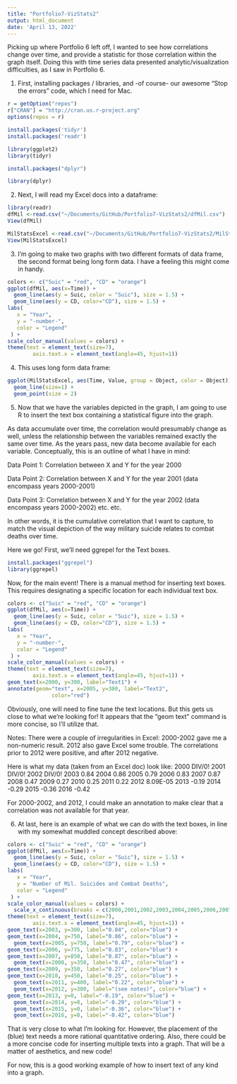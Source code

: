 ```yaml
---
title: "Portfolio7-VizStats2"
output: html_document
date: 'April 13, 2022'
---
```


Picking up where Portfolio 6 left off, I wanted to see how correlations change over time, and provide a statistic for those correlation within the graph itself. Doing this with time series data presented analytic/visualization difficulties, as I saw in Portfolio 6.

1) First, installing packages / libraries, and -of course- our awesome "Stop the errors" code, which I need for Mac. 

```r
r = getOption("repos")
r["CRAN"] = "http://cran.us.r-project.org"
options(repos = r)
```

```r
install.packages('tidyr')
install.packages('readr')
```

```r
library(ggplot2)
library(tidyr)
```


```r
install.packages("dplyr")
```


```r
library(dplyr)
```


2) Next, I will read my Excel docs into a dataframe:
```r
library(readr)
dfMil <-read.csv("~/Documents/GitHub/Portfolio7-VizStats2/dfMil.csv")
View(dfMil)
```

```r
MilStatsExcel <-read.csv("~/Documents/GitHub/Portfolio7-VizStats2/MilStatsExcel.csv")
View(MilStatsExcel)
```

3) I'm going to make two graphs with two different formats of data frame, the second format being long form data. I have a feeling this might come in handy.

```r
colors <- c("Suic" = "red", "CD" = "orange")
ggplot(dfMil, aes(x=Time)) +
  geom_line(aes(y = Suic, color = "Suic"), size = 1.5) +
  geom_line(aes(y = CD, color="CD"), size = 1.5) +
labs(                                
   x = "Year",
   y = "-number-",
   color = "Legend"
 ) +
scale_color_manual(values = colors) +
theme(text = element_text(size=7),
        axis.text.x = element_text(angle=45, hjust=1))
```

4) This uses long form data frame:

```r
ggplot(MilStatsExcel, aes(Time, Value, group = Object, color = Object)) + 
  geom_line(size=1) +   
  geom_point(size = 2)
```

5) Now that we have the variables depicted in the graph, I am going to use R to insert the text box containing a statistical figure into the graph.

As data accumulate over time, the correlation would presumably change as well, unless the relationship between the variables remained exactly the same over time. As the years pass, new data become available for each variable. Conceptually, this is an outline of what I have in mind:

Data Point 1: Correlation between X and Y for the year 2000 

Data Point 2: Correlation between X and Y for the year 2001 (data encompass years 2000-2001) 

Data Point 3: Correlation between X and Y for the year 2002 (data encompass years 2000-2002) 
etc. etc.

In other words, it is the cumulative correlation that I want to capture, to match the visual depiction of the way military suicide relates to combat deaths over time.

Here we go! First, we'll need ggrepel for the Text boxes.

```r
install.packages("ggrepel")
library(ggrepel)
```

Now, for the main event! There is a manual method for inserting text boxes. This requires designating a specific location for each individual text box. 

```r
colors <- c("Suic" = "red", "CD" = "orange")
ggplot(dfMil, aes(x=Time)) +
  geom_line(aes(y = Suic, color = "Suic"), size = 1.5) +
  geom_line(aes(y = CD, color="CD"), size = 1.5) +
labs(                                
   x = "Year",
   y = "-number-",
   color = "Legend"
 ) +
scale_color_manual(values = colors) +
theme(text = element_text(size=7),
        axis.text.x = element_text(angle=45, hjust=1)) +
geom_text(x=2000, y=300, label="Text1") +
annotate(geom="text", x=2005, y=300, label="Text2",
              color="red")
```

Obviously, one will need to fine tune the text locations. But this gets us close to what we're looking for! It appears that the "geom text" command is more concise, so I'll utilize that.

Notes:
There were a couple of irregularities in Excel: 2000-2002 gave me a non-numeric result. 2012 also gave Excel some trouble. The correlations prior to 2012 were positive, and after 2012 negative.

Here is what my data (taken from an Excel doc) look like:
2000	DIV/0!
2001	DIV/0!
2002	DIV/0!
2003	0.84
2004	0.86
2005	0.79
2006	0.83
2007	0.87
2008	0.47
2009	0.27
2010	0.25
2011	0.22
2012	8.09E-05
2013	-0.19
2014	-0.29
2015	-0.36
2016	-0.42

For 2000-2002, and 2012, I could make an annotation to make clear that a correlation was not available for that year. 

6) At last, here is an example of what we can do with the text boxes, in line with my somewhat muddled concept described above:

```r
colors <- c("Suic" = "red", "CD" = "orange")
ggplot(dfMil, aes(x=Time)) +
  geom_line(aes(y = Suic, color = "Suic"), size = 1.5) +
  geom_line(aes(y = CD, color="CD"), size = 1.5) +
labs(                                
   x = "Year",
   y = "Number of Mil. Suicides and Combat Deaths",
   color = "Legend"
 ) +
scale_color_manual(values = colors) +
  scale_x_continuous(breaks = c(2000,2001,2002,2003,2004,2005,2006,2007,2008,2009,2010,2011,2012,2013,2014,2015,2016)) +
theme(text = element_text(size=7),
        axis.text.x = element_text(angle=45, hjust=1)) +
geom_text(x=2003, y=300, label="0.84", color="blue") +
geom_text(x=2004, y=750, label="0.86", color="blue") +
  geom_text(x=2005, y=750, label="0.79", color="blue") +
geom_text(x=2006, y=775, label="0.83", color="blue") +
geom_text(x=2007, y=850, label="0.87", color="blue") +
  geom_text(x=2008, y=350, label="0.47", color="blue") +
geom_text(x=2009, y=350, label="0.27", color="blue") +
geom_text(x=2010, y=450, label="0.25", color="blue") +
  geom_text(x=2011, y=400, label="0.22", color="blue") +
  geom_text(x=2012, y=300, label="(see notes)", color="blue") +
geom_text(x=2013, y=0, label="-0.19", color="blue") +
  geom_text(x=2014, y=0, label="-0.29", color="blue") +
  geom_text(x=2015, y=0, label="-0.36", color="blue") +
  geom_text(x=2016, y=0, label="-0.42", color="blue")
```

That is very close to what I'm looking for. However, the placement of the (blue) text needs a more rational quantitative ordering.  Also, there could be a more concise code for inserting multiple texts into a graph. That will be a matter of aesthetics, and new code!

For now, this is a good working example of how to insert text of any kind into a graph.


